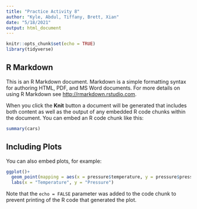 ```yaml
---
title: "Practice Activity 8"
author: "Kyle, Abdul, Tiffany, Brett, Xian"
date: "5/18/2021"
output: html_document
---
```


```r
knitr::opts_chunk$set(echo = TRUE)
library(tidyverse)
```

## R Markdown

This is an R Markdown document. Markdown is a simple formatting syntax for authoring HTML, PDF, and MS Word documents. For more details on using R Markdown see <http://rmarkdown.rstudio.com>.

When you click the **Knit** button a document will be generated that includes both content as well as the output of any embedded R code chunks within the document. You can embed an R code chunk like this:

```r
summary(cars)
```

## Including Plots

You can also embed plots, for example:

```r
ggplot()+
  geom_point(mapping = aes(x = pressure$temperature, y = pressure$pressure)) +
  labs(x = "Temperature", y = "Pressure")
```

Note that the `echo = FALSE` parameter was added to the code chunk to prevent printing of the R code that generated the plot.
